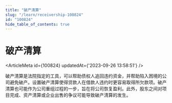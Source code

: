 ```yaml
---
title: "破产清算"
slug: "/learn/receivership-100824"
id: "100824"
hide_table_of_contents: true
---
```



# 破产清算

<ArticleMeta id={100824} updatedAt={'2023-09-26 13:58:51'} />
<div className='border-solid border-b border-t-0 my-4 border-[var(--ifm-color-gray-300)]' />

破产清算是法院指定的工具，可以帮助债权人追回违约资金，并帮助陷入困境的公司避免破产。设置破产清算使得贷款人在借款人违约时更容易取得所欠款项。破产清算也可能作为公司重组过程的一步，旨在将公司恢复盈利。此外，股东之间对项目完成、资产清算或企业出售的争议可能导致破产清算的发生。
